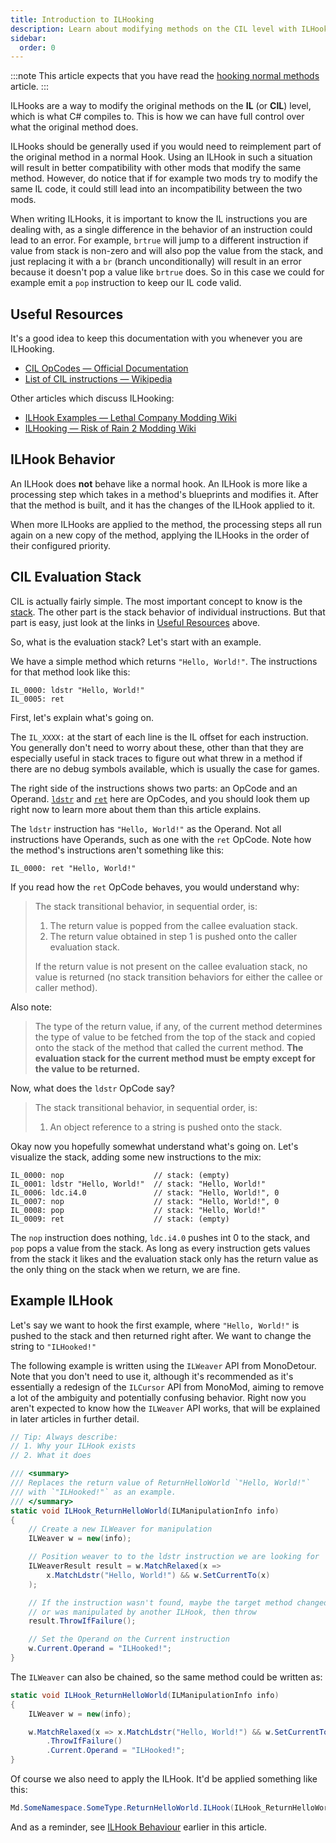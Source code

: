 ```yaml
---
title: Introduction to ILHooking
description: Learn about modifying methods on the CIL level with ILHooks.
sidebar:
  order: 0
---
```



:::note
This article expects that you have read the [hooking normal methods](/hooking/normal-methods) article.
:::

ILHooks are a way to modify the original methods on the **IL** (or **CIL**) level, which is what C# compiles to. This is how we can have full control over what the original method does.

ILHooks should be generally used if you would need to reimplement part of the original method in a normal Hook. Using an ILHook in such a situation will result in better compatibility with other mods that modify the same method. However, do notice that if for example two mods try to modify the same IL code, it could still lead into an incompatibility between the two mods.

When writing ILHooks, it is important to know the IL instructions you are dealing with, as a single difference in the behavior of an instruction could lead to an error. For example, `brtrue` will jump to a different instruction if value from stack is non-zero and will also pop the value from the stack, and just replacing it with a `br` (branch unconditionally) will result in an error because it doesn't pop a value like `brtrue` does. So in this case we could for example emit a `pop` instruction to keep our IL code valid.

## Useful Resources

It's a good idea to keep this documentation with you whenever you are ILHooking.

- [CIL OpCodes — Official Documentation](<https://learn.microsoft.com/en-us/dotnet/api/system.reflection.emit.opcodes?view=net-10.0#fields>)
- [List of CIL instructions — Wikipedia](<https://en.wikipedia.org/wiki/List_of_CIL_instructions>)

Other articles which discuss ILHooking:

- [ILHook Examples — Lethal Company Modding Wiki](<https://lethal.wiki/dev/fundamentals/patching-code/monomod-examples#ilhook-examples>)
- [ILHooking — Risk of Rain 2 Modding Wiki](<https://risk-of-thunder.github.io/R2Wiki/Mod-Creation/C%23-Programming/IL-Hooking/>)


## ILHook Behavior

An ILHook does **not** behave like a normal hook. An ILHook is more like a processing step which takes in a method's blueprints and modifies it. After that the method is built, and it has the changes of the ILHook applied to it.

When more ILHooks are applied to the method, the processing steps all run again on a new copy of the method, applying the ILHooks in the order of their configured priority.

## CIL Evaluation Stack

CIL is actually fairly simple. The most important concept to know is the [stack](<https://en.wikipedia.org/wiki/Stack_(abstract_data_type)>). The other part is the stack behavior of individual instructions. But that part is easy, just look at the links in [Useful Resources](#useful-resources) above.

So, what is the evaluation stack? Let's start with an example.

We have a simple method which returns `"Hello, World!"`. The instructions for that method look like this:

```cil
IL_0000: ldstr "Hello, World!"
IL_0005: ret
```

First, let's explain what's going on.

The `IL_XXXX:` at the start of each line is the IL offset for each instruction. You generally don't need to worry about these, other than that they are especially useful in stack traces to figure out what threw in a method if there are no debug symbols available, which is usually the case for games.

The right side of the instructions shows two parts: an OpCode and an Operand.
[`ldstr`](<https://learn.microsoft.com/en-us/dotnet/api/system.reflection.emit.opcodes.ldstr?view=net-10.0#system-reflection-emit-opcodes-ldstr>) and [`ret`](<https://learn.microsoft.com/en-us/dotnet/api/system.reflection.emit.opcodes.ret?view=net-10.0#system-reflection-emit-opcodes-ret>) here are OpCodes, and you should look them up right now to learn more about them than this article explains.

The `ldstr` instruction has `"Hello, World!"` as the Operand. Not all instructions have Operands, such as one with the `ret` OpCode. Note how the method's instructions aren't something like this:

```cil
IL_0000: ret "Hello, World!"
```

If you read how the `ret` OpCode behaves, you would understand why:

> The stack transitional behavior, in sequential order, is:
>
> 1. The return value is popped from the callee evaluation stack.
> 2. The return value obtained in step 1 is pushed onto the caller evaluation stack.
>
> If the return value is not present on the callee evaluation stack, no value is returned (no stack transition behaviors for either the callee or caller method).

Also note:

> The type of the return value, if any, of the current method determines the type of value to be fetched from the top of the stack and copied onto the stack of the method that called the current method. **The evaluation stack for the current method must be empty except for the value to be returned.**

Now, what does the `ldstr` OpCode say?

> The stack transitional behavior, in sequential order, is:
>
> 1. An object reference to a string is pushed onto the stack.

Okay now you hopefully somewhat understand what's going on. Let's visualize the stack, adding some new instructions to the mix:

```cil
IL_0000: nop                    // stack: (empty)
IL_0001: ldstr "Hello, World!"  // stack: "Hello, World!"
IL_0006: ldc.i4.0               // stack: "Hello, World!", 0
IL_0007: nop                    // stack: "Hello, World!", 0
IL_0008: pop                    // stack: "Hello, World!"
IL_0009: ret                    // stack: (empty)
```

The `nop` instruction does nothing, `ldc.i4.0` pushes int 0 to the stack, and `pop` pops a value from the stack. As long as every instruction gets values from the stack it likes and the evaluation stack only has the return value as the only thing on the stack when we return, we are fine.

## Example ILHook

Let's say we want to hook the first example, where `"Hello, World!"` is pushed to the stack and then returned right after. We want to change the string to `"ILHooked!"`

The following example is written using the `ILWeaver` API from MonoDetour. Note that you don't need to use it, although it's recommended as it's essentially a redesign of the `ILCursor` API from MonoMod, aiming to remove a lot of the ambiguity and potentially confusing behavior. Right now you aren't expected to know how the `ILWeaver` API works, that will be explained in later articles in further detail.

```cs
// Tip: Always describe:
// 1. Why your ILHook exists
// 2. What it does

/// <summary>
/// Replaces the return value of ReturnHelloWorld `"Hello, World!"`
/// with `"ILHooked!"` as an example.
/// </summary>
static void ILHook_ReturnHelloWorld(ILManipulationInfo info)
{
    // Create a new ILWeaver for manipulation
    ILWeaver w = new(info);

    // Position weaver to to the ldstr instruction we are looking for
    ILWeaverResult result = w.MatchRelaxed(x =>
        x.MatchLdstr("Hello, World!") && w.SetCurrentTo(x)
    );

    // If the instruction wasn't found, maybe the target method changed
    // or was manipulated by another ILHook, then throw
    result.ThrowIfFailure();

    // Set the Operand on the Current instruction
    w.Current.Operand = "ILHooked!";
}
```

The `ILWeaver` can also be chained, so the same method could be written as:

```cs
static void ILHook_ReturnHelloWorld(ILManipulationInfo info)
{
    ILWeaver w = new(info);

    w.MatchRelaxed(x => x.MatchLdstr("Hello, World!") && w.SetCurrentTo(x))
        .ThrowIfFailure()
        .Current.Operand = "ILHooked!";
}
```

Of course we also need to apply the ILHook. It'd be applied something like this:

```cs
Md.SomeNamespace.SomeType.ReturnHelloWorld.ILHook(ILHook_ReturnHelloWorld);
```

And as a reminder, see [ILHook Behaviour](#ilhook-behavior) earlier in this article.
